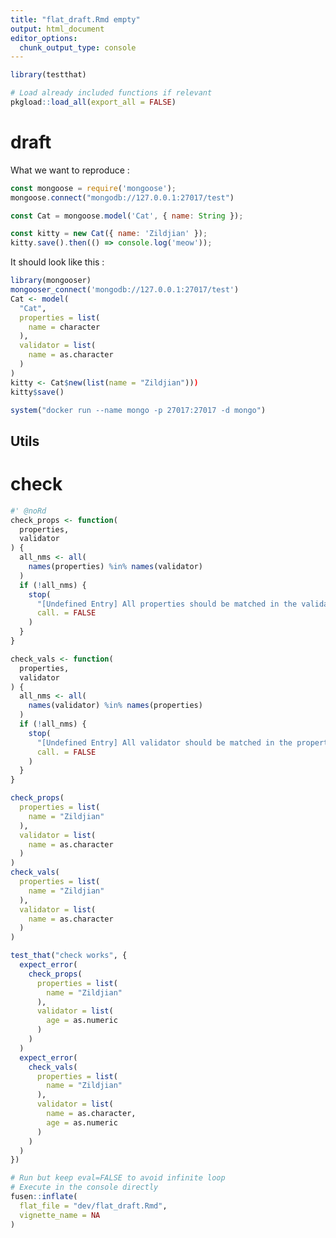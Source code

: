 ```yaml
---
title: "flat_draft.Rmd empty"
output: html_document
editor_options:
  chunk_output_type: console
---
```


```r
library(testthat)
```

```r
# Load already included functions if relevant
pkgload::load_all(export_all = FALSE)
```

# draft

What we want to reproduce :

```js
const mongoose = require('mongoose');
mongoose.connect("mongodb://127.0.0.1:27017/test")

const Cat = mongoose.model('Cat', { name: String });

const kitty = new Cat({ name: 'Zildjian' });
kitty.save().then(() => console.log('meow'));
```

It should look like this :

```r
library(mongooser)
mongooser_connect('mongodb://127.0.0.1:27017/test')
Cat <- model(
  "Cat",
  properties = list(
    name = character
  ),
  validator = list(
    name = as.character
  )
)
kitty <- Cat$new(list(name = "Zildjian")))
kitty$save()
```

```r
system("docker run --name mongo -p 27017:27017 -d mongo")
```

## Utils

# check

```r
#' @noRd
check_props <- function(
  properties,
  validator
) {
  all_nms <- all(
    names(properties) %in% names(validator)
  )
  if (!all_nms) {
    stop(
      "[Undefined Entry] All properties should be matched in the validator",
      call. = FALSE
    )
  }
}

check_vals <- function(
  properties,
  validator
) {
  all_nms <- all(
    names(validator) %in% names(properties)
  )
  if (!all_nms) {
    stop(
      "[Undefined Entry] All validator should be matched in the properties",
      call. = FALSE
    )
  }
}
```

```r
check_props(
  properties = list(
    name = "Zildjian"
  ),
  validator = list(
    name = as.character
  )
)
check_vals(
  properties = list(
    name = "Zildjian"
  ),
  validator = list(
    name = as.character
  )
)
```



```r
test_that("check works", {
  expect_error(
    check_props(
      properties = list(
        name = "Zildjian"
      ),
      validator = list(
        age = as.numeric
      )
    )
  )
  expect_error(
    check_vals(
      properties = list(
        name = "Zildjian"
      ),
      validator = list(
        name = as.character,
        age = as.numeric
      )
    )
  )
})
```


```r
# Run but keep eval=FALSE to avoid infinite loop
# Execute in the console directly
fusen::inflate(
  flat_file = "dev/flat_draft.Rmd",
  vignette_name = NA
)
```

